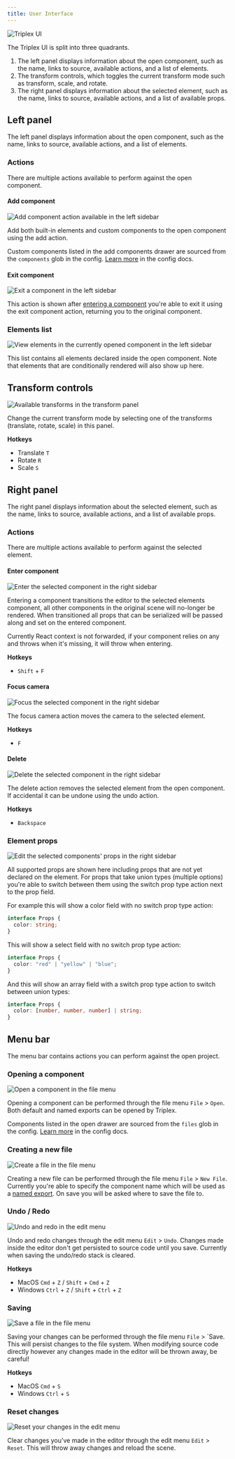 ```yaml
---
title: User Interface
---
```


![Triplex UI](/triplex-ui.png)

The Triplex UI is split into three quadrants.

1. The left panel displays information about the open component, such as the
   name, links to source, available actions, and a list of elements.
2. The transform controls, which toggles the current transform mode such as
   transform, scale, and rotate.
3. The right panel displays information about the selected element, such as the
   name, links to source, available actions, and a list of available props.

## Left panel

The left panel displays information about the open component, such as the name,
links to source, available actions, and a list of elements.

### Actions

There are multiple actions available to perform against the open component.

#### Add component

![Add component action available in the left sidebar](/add-component-action.png)

Add both built-in elements and custom components to the open component using the
add action.

Custom components listed in the add components drawer are sourced from the
`components` glob in the config. [Learn more](/docs/api-reference/config) in the
config docs.

#### Exit component

![Exit a component in the left sidebar](/exit-component-action.png)

This action is shown after
[entering a component](/docs/basic-features/selection#enter-component) you're
able to exit it using the exit component action, returning you to the original
component.

### Elements list

![View elements in the currently opened component in the left sidebar](/elements-list.png)

This list contains all elements declared inside the open component. Note that
elements that are conditionally rendered will also show up here.

## Transform controls

![Available transforms in the transform panel](/transform-controls.png)

Change the current transform mode by selecting one of the transforms (translate,
rotate, scale) in this panel.

**Hotkeys**

- Translate `T`
- Rotate `R`
- Scale `S`

## Right panel

The right panel displays information about the selected element, such as the
name, links to source, available actions, and a list of available props.

### Actions

There are multiple actions available to perform against the selected element.

#### Enter component

![Enter the selected component in the right sidebar](/enter-selected-action.png)

Entering a component transitions the editor to the selected elements component,
all other components in the original scene will no-longer be rendered. When
transitioned all props that can be serialized will be passed along and set on
the entered component.

Currently React context is not forwarded, if your component relies on any and
throws when it's missing, it will throw when entering.

**Hotkeys**

- `Shift` + `F`

#### Focus camera

![Focus the selected component in the right sidebar](/focus-selected-action.png)

The focus camera action moves the camera to the selected element.

**Hotkeys**

- `F`

#### Delete

![Delete the selected component in the right sidebar](/delete-selected-action.png)

The delete action removes the selected element from the open component. If
accidental it can be undone using the undo action.

**Hotkeys**

- `Backspace`

### Element props

![Edit the selected components' props in the right sidebar](/props-list.png)

All supported props are shown here including props that are not yet declared on
the element. For props that take union types (multiple options) you're able to
switch between them using the switch prop type action next to the prop field.

For example this will show a color field with no switch prop type action:

```ts
interface Props {
  color: string;
}
```

This will show a select field with no switch prop type action:

```ts
interface Props {
  color: "red" | "yellow" | "blue";
}
```

And this will show an array field with a switch prop type action to switch
between union types:

```ts
interface Props {
  color: [number, number, number] | string;
}
```

## Menu bar

The menu bar contains actions you can perform against the open project.

### Opening a component

![Open a component in the file menu](/open-action.png)

Opening a component can be performed through the file menu `File` > `Open`. Both
default and named exports can be opened by Triplex.

Components listed in the open drawer are sourced from the `files` glob in the
config. [Learn more](/docs/api-reference/config) in the config docs.

### Creating a new file

![Create a file in the file menu](/new-file-action.png)

Creating a new file can be performed through the file menu `File` > `New File`.
Currently you're able to specify the component name which will be used as a
[named export](https://developer.mozilla.org/en-US/docs/web/javascript/reference/statements/export#using_named_exports).
On save you will be asked where to save the file to.

### Undo / Redo

![Undo and redo in the edit menu](/undo-action.png)

Undo and redo changes through the edit menu `Edit` > `Undo`. Changes made inside
the editor don't get persisted to source code until you save. Currently when
saving the undo/redo stack is cleared.

**Hotkeys**

- MacOS `Cmd` + `Z` / `Shift` + `Cmd` + `Z`
- Windows `Ctrl` + `Z` / `Shift` + `Ctrl` + `Z`

### Saving

![Save a file in the file menu](/save-action.png)

Saving your changes can be performed through the file menu `File` > `Save. This
will persist changes to the file system. When modifying source code directly
however any changes made in the editor will be thrown away, be careful!

**Hotkeys**

- MacOS `Cmd` + `S`
- Windows `Ctrl` + `S`

### Reset changes

![Reset your changes in the edit menu](/reset-action.png)

Clear changes you've made in the editor through the edit menu `Edit` > `Reset`.
This will throw away changes and reload the scene.
